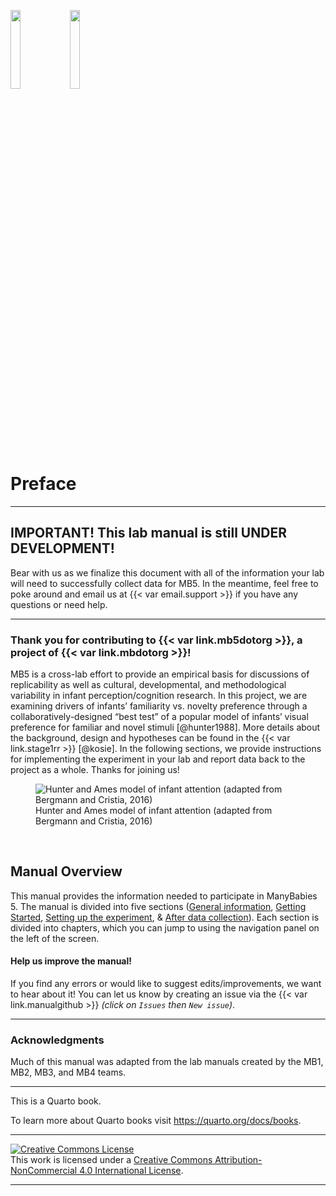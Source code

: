 ![](images/mb-logo.png){width="18%"} ![](images/mb5-logo.png){width="18%"}

# Preface {#sec-preface .unnumbered}

------------------------------------------------------------------------

::: {.callout-important}
## IMPORTANT! This lab manual is still UNDER DEVELOPMENT! {.mark .unnumbered}

Bear with us as we finalize this document with all of the information your lab will need to successfully collect data for MB5. In the meantime, feel free to poke around and email us at {{< var email.support >}} if you have any questions or need help.
:::


------------------------------------------------------------------------

### Thank you for contributing to {{< var link.mb5dotorg >}}, a project of {{< var link.mbdotorg >}}!

MB5 is a cross-lab effort to provide an empirical basis for discussions of replicability as well as cultural, developmental, and methodological variability in infant perception/cognition research. In this project, we are examining drivers of infants’ familiarity vs. novelty preference through a collaboratively-designed “best test” of a popular model of infants’ visual preference for familiar and novel stimuli [@hunter1988]. More details about the background, design and hypotheses can be found in the {{< var link.stage1rr >}} [@kosie]. In the following sections, we provide instructions for implementing the experiment in your lab and report data back to the project as a whole. Thanks for joining us!

![Hunter and Ames model of infant attention (adapted from Bergmann and Cristia, 2016)](images/HunterAmesFig.png){#fig-hunterames}

<br>

## Manual Overview

This manual provides the information needed to participate in ManyBabies 5. The manual is divided into five sections ([General information](#sec-generalinfo), [Getting Started](#sec-gettingstarted), [Setting up the experiment](#sec-running), & [After data collection](#sec-aftercollection)). Each section is divided into chapters, which you can jump to using the navigation panel on the left of the screen.

::: {.callout-caution}
#### Help us improve the manual!
If you find any errors or would like to suggest edits/improvements, we want to hear about it! You can let us know by creating an issue via the {{< var link.manualgithub >}} <i>(click on `Issues` then `New issue`)</i>.
:::

------------------------------------------------------------------------

### Acknowledgments

Much of this manual was adapted from the lab manuals created by the MB1, MB2, MB3, and MB4 teams.

------------------------------------------------------------------------

This is a Quarto book.

To learn more about Quarto books visit <https://quarto.org/docs/books>.

------------------------------------------------------------------------

<a rel="license" href="http://creativecommons.org/licenses/by-nc/4.0/"><img src="https://i.creativecommons.org/l/by-nc/4.0/88x31.png" alt="Creative Commons License" style="border-width:0"/></a><br />This work is licensed under a <a rel="license" href="http://creativecommons.org/licenses/by-nc/4.0/">Creative Commons Attribution-NonCommercial 4.0 International License</a>.

------------------------------------------------------------------------
